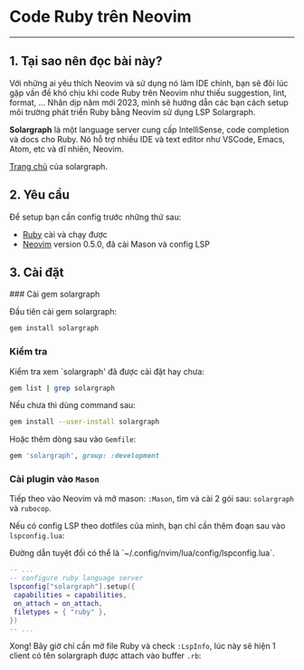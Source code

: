 
# Code Ruby trên Neovim

---

## 1. Tại sao nên đọc bài này?

Với những ai yêu thích Neovim và sử dụng nó làm IDE chính, bạn sẽ đôi lúc gặp vấn đề khó chịu khi code Ruby trên Neovim như thiếu suggestion, lint, format, ...
Nhân dịp năm mới 2023, mình sẽ hướng dẫn các bạn cách setup môi trường phát triển Ruby bằng Neovim sử dụng LSP Solargraph.

**Solargraph** là một language server cung cấp IntelliSense, code completion và docs cho Ruby.
Nó hỗ trợ nhiều IDE và text editor như VSCode, Emacs, Atom, etc và dĩ nhiên, Neovim.

[Trang chủ](https://solargraph.org/) của solargraph.

## 2. Yêu cầu

Để setup bạn cần config trước những thứ sau:

- [Ruby](https://www.ruby-lang.org/en/) cài và chạy được
- [Neovim](https://www.ruby-lang.org/en/) version 0.5.0, đã cài Mason và config LSP

## 3. Cài đặt

<Steps>
### Cài gem solargraph

Đầu tiên cài gem solargraph:

```bash copy
gem install solargraph
```

### Kiểm tra

Kiểm tra xem `solargraph' đã được cài đặt hay chưa:

```bash copy
gem list | grep solargraph
```

Nếu chưa thì dùng command sau:

```bash copy
gem install --user-install solargraph
```

Hoặc thêm dòng sau vào `Gemfile`:

```ruby copy
gem 'solargraph', group: :development
```

### Cài plugin vào `Mason`

Tiếp theo vào Neovim và mở mason: `:Mason`, tìm và cài 2 gói sau: `solargraph` và `rubocop`.

Nếu có config LSP theo dotfiles của mình, bạn chỉ cần thêm đoạn sau vào `lspconfig.lua`:

<Callout type="info" >
Đường dẫn tuyệt đối có thể là `~/.config/nvim/lua/config/lspconfig.lua`.
</Callout>

```lua copy filename="lspconfig.lua"
-- ...
-- configure ruby language server
lspconfig["solargraph"].setup({
 capabilities = capabilities,
 on_attach = on_attach,
 filetypes = { "ruby" },
})
-- ...
```
</Steps>

Xong! Bây giờ chỉ cần mở file Ruby và check `:LspInfo`, lúc này sẽ hiện 1 client có tên solargraph được attach vào buffer `.rb`:


<Screenshot src={attached} alt="Attached" />
